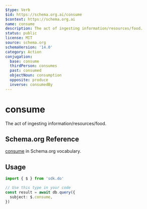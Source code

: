 ```yaml
---
$type: Verb
$id: https://schema.org.ai/consume
$context: https://schema.org.ai
name: consume
description: The act of ingesting information/resources/food.
status: public
license: MIT
source: schema.org
schemaVersion: '14.0'
category: Action
conjugation:
  base: consume
  thirdPerson: consumes
  past: consumed
  objectNoun: consumption
  opposite: produce
  inverse: consumedBy
---
```


# consume

The act of ingesting information/resources/food.

## Schema.org Reference

[consume](https://schema.org/ConsumeAction) in Schema.org vocabulary.

## Usage

```typescript
import { $ } from 'sdk.do'

// Use this type in your code
const result = await db.query({
  subject: $.consume,
})
```
